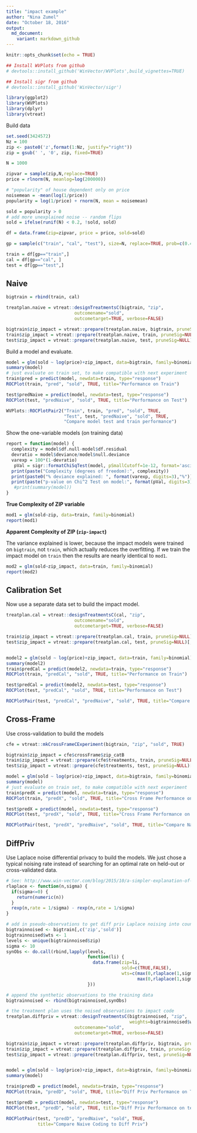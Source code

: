 ```yaml
---
title: "impact example"
author: "Nina Zumel"
date: "October 18, 2016"
output: 
  md_document:
    variant: markdown_github
---
```


```r
knitr::opts_chunk$set(echo = TRUE)

## Install WVPlots from github
# devtools::install_github('WinVector/WVPlots',build_vignettes=TRUE)

## Install sigr from github
# devtools::install_github('WinVector/sigr')

library(ggplot2)
library(WVPlots)
library(dplyr)
library(vtreat)
```

Build data

```r
set.seed(3424572)
Nz = 100
zip <- paste0('z',format(1:Nz, justify="right"))
zip = gsub(' ', '0', zip, fixed=TRUE)

N = 1000

zipvar = sample(zip,N,replace=TRUE)
price = rlnorm(N, meanlog=log(200000))

# "popularity" of house dependent only on price
noisemean = -mean(log(1/price))
popularity = log(1/price) + rnorm(N, mean = noisemean)

sold = popularity > 0
# add more unexplained noise -- random flips
sold = ifelse(runif(N) < 0.2, !sold, sold)

df = data.frame(zip=zipvar, price = price, sold=sold)

gp = sample(c("train", "cal", "test"), size=N, replace=TRUE, prob=c(0.4, 0.4, 0.2))

train = df[gp=="train",]
cal = df[gp=="cal", ]
test = df[gp=="test",]
```

## Naive

```r
bigtrain = rbind(train, cal)

treatplan.naive = vtreat::designTreatmentsC(bigtrain, "zip", 
                          outcomename="sold", 
                          outcometarget=TRUE, verbose=FALSE)

bigtrain$zip_impact = vtreat::prepare(treatplan.naive, bigtrain, pruneSig=NULL)[,"zip_catB"]
train$zip_impact = vtreat::prepare(treatplan.naive, train, pruneSig=NULL)[,"zip_catB"]
test$zip_impact = vtreat::prepare(treatplan.naive, test, pruneSig=NULL)[,"zip_catB"]

```

Build a model and evaluate. 
```r
model = glm(sold ~ log(price)+zip_impact, data=bigtrain, family=binomial)
summary(model)
# just evaluate on train set, to make compatible with next experiment
train$pred = predict(model, newdata=train, type="response")
ROCPlot(train, "pred", "sold", TRUE, title="Performance on Train")

test$predNaive = predict(model, newdata=test, type="response")
ROCPlot(test, "predNaive", "sold", TRUE, title="Performance on Test")

WVPlots::ROCPlotPair2("Train", train, "pred", "sold", TRUE,
                      "Test", test, "predNaive", "sold", TRUE,
                      "Compare model test and train performance")

```

Show the one-variable models (on training data)
```r
report = function(model) {
  complexity = model$df.null-model$df.residual
  devratio = model$deviance/model$null.deviance
  varexp = 100*(1-devratio)
   pVal = sigr::formatChiSqTest(model, pSmallCutoff=1e-12, format='ascii')$pValue
  print(paste("Complexity (degrees of freedom):", complexity))
  print(paste0("% deviance explained: ", format(varexp, digits=3),"%"))
  print(paste("p-value on Chi^2 Test on model:", format(pVal, digits=3)))
   #print(summary(model)) 
}
```

**True Complexity of ZIP variable**
```r
mod1 = glm(sold~zip, data=train, family=binomial)
report(mod1)
```

**Apparent Complexity of ZIP (`zip-impact`)**

The variance explained is lower, because the impact models were trained on `bigtrain`, not `train`, which actually reduces the overfitting. If we train the impact model on `train` then the results are nearly identical to `mod1`.

```r
mod2 = glm(sold~zip_impact, data=train, family=binomial)
report(mod2)

```

## Calibration Set
Now use a separate data set to build the impact model.

```r

treatplan.cal = vtreat::designTreatmentsC(cal, "zip", 
                          outcomename="sold", 
                          outcometarget=TRUE, verbose=FALSE)

train$zip_impact = vtreat::prepare(treatplan.cal, train, pruneSig=NULL)[,"zip_catB"]
test$zip_impact = vtreat::prepare(treatplan.cal, test, pruneSig=NULL)[,"zip_catB"]


model2 = glm(sold ~ log(price)+zip_impact, data=train, family=binomial)
summary(model2)
train$predCal = predict(model2, newdata=train, type="response")
ROCPlot(train, "predCal", "sold", TRUE, title="Performance on Train")

test$predCal = predict(model2, newdata=test, type="response")
ROCPlot(test, "predCal", "sold", TRUE, title="Performance on Test")

ROCPlotPair(test, "predCal", "predNaive", "sold", TRUE, title="Compare Naive Coding to Calibration Set")
```

## Cross-Frame
Use cross-validation to build the models
```r
cfe = vtreat::mkCrossFrameCExperiment(bigtrain, "zip", "sold", TRUE)

bigtrain$zip_impact = cfe$crossFrame$zip_catB
train$zip_impact = vtreat::prepare(cfe$treatments, train, pruneSig=NULL)[,"zip_catB"]
test$zip_impact = vtreat::prepare(cfe$treatments, test, pruneSig=NULL)[,"zip_catB"]

model = glm(sold ~ log(price)+zip_impact, data=bigtrain, family=binomial)
summary(model)
# just evaluate on train set, to make compatible with next experiment
train$predX = predict(model, newdata=train, type="response")
ROCPlot(train, "predX", "sold", TRUE, title="Cross Frame Performance on Train")

test$predX = predict(model, newdata=test, type="response")
ROCPlot(test, "predX", "sold", TRUE, title="Cross Frame Performance on test")

ROCPlotPair(test, "predX", "predNaive", "sold", TRUE, title="Compare Naive Coding to Cross Frame")
```

## DiffPriv
Use Laplace noise differential privacy to build the models.  We just chose
a typical noising rate instead of searching for an optimal rate on 
held-out or cross-validated data.

```r

# See: http://www.win-vector.com/blog/2015/10/a-simpler-explanation-of-differential-privacy/
rlaplace <- function(n,sigma) {
  if(sigma<=0) {
    return(numeric(n))
  }
  rexp(n,rate = 1/sigma) - rexp(n,rate = 1/sigma)
}

# add in pseudo-observations to get diff priv Laplace noising into counts
bigtrainnoised <- bigtrain[,c('zip','sold')]
bigtrainnoised$wts <- 1
levels <- unique(bigtrainnoised$zip)
sigma <- 10
synObs <- do.call(rbind,lapply(levels,
                               function(li) {
                                 data.frame(zip=li,
                                            sold=c(TRUE,FALSE),
                                            wts=c(max(0,rlaplace(1,sigma)),
                                                  max(0,rlaplace(1,sigma))))
                               }))

# append the synthetic observations to the training data
bigtrainnoised <- rbind(bigtrainnoised,synObs)

# the treatment plan uses the noised observations to impact code
treatplan.diffpriv = vtreat::designTreatmentsC(bigtrainnoised, "zip", 
                                               weights=bigtrainnoised$wts,
                          outcomename="sold", 
                          outcometarget=TRUE, verbose=FALSE)

bigtrain$zip_impact = vtreat::prepare(treatplan.diffpriv, bigtrain, pruneSig=NULL)[,"zip_catB"]
train$zip_impact = vtreat::prepare(treatplan.diffpriv, train, pruneSig=NULL)[,"zip_catB"]
test$zip_impact = vtreat::prepare(treatplan.diffpriv, test, pruneSig=NULL)[,"zip_catB"]


model = glm(sold ~ log(price)+zip_impact, data=bigtrain, family=binomial)
summary(model)

train$predD = predict(model, newdata=train, type="response")
ROCPlot(train, "predD", "sold", TRUE, title="Diff Priv Performance on Train")

test$predD = predict(model, newdata=test, type="response")
ROCPlot(test, "predD", "sold", TRUE, title="Diff Priv Performance on test")

ROCPlotPair(test, "predD", "predNaive", "sold", TRUE, 
            title="Compare Naive Coding to Diff Priv")
```
